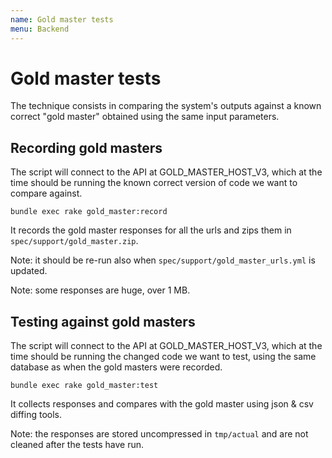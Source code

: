 ```yaml
---
name: Gold master tests
menu: Backend
---
```


# Gold master tests

The technique consists in comparing the system's outputs against a known correct "gold master" obtained using the same input parameters.

## Recording gold masters

The script will connect to the API at GOLD_MASTER_HOST_V3, which at the time should be running the known correct version of code we want to compare against.

`bundle exec rake gold_master:record`

It records the gold master responses for all the urls and zips them in `spec/support/gold_master.zip`.

Note: it should be re-run also when `spec/support/gold_master_urls.yml` is updated.

Note: some responses are huge, over 1 MB.

## Testing against gold masters

The script will connect to the API at GOLD_MASTER_HOST_V3, which at the time should be running the changed code we want to test, using the same database as when the gold masters were recorded.

`bundle exec rake gold_master:test`

It collects responses and compares with the gold master using json & csv diffing tools.

Note: the responses are stored uncompressed in `tmp/actual` and are not cleaned after the tests have run.
